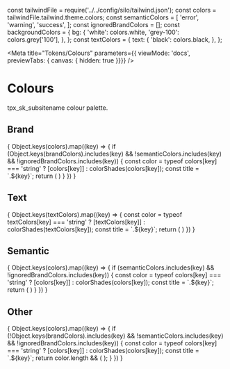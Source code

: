 const tailwindFile = require('../../config/silo/tailwind.json');
const colors = tailwindFile.tailwind.theme.colors;
const semanticColors = [
  'error',
  'warning',
  'success',
];
const ignoredBrandColors = [];
const backgroundColors = {
  bg: {
    'white': colors.white,
    'grey-100': colors.grey['100'],
  },
};
const textColors = {
  text: {
    'black': colors.black,
  },
};

<Meta title="Tokens/Colours"
parameters={{ viewMode: 'docs', previewTabs: { canvas: { hidden: true }}}}
/>

# Colours

<Subtitle>tpx_sk_subsitename colour palette.</Subtitle>

## Brand
<ColorPalette>
  {
    Object.keys(colors).map((key) => {
      if (Object.keys(brandColors).includes(key) && !semanticColors.includes(key) && !ignoredBrandColors.includes(key)) {
        const color = typeof colors[key] === 'string' ? [colors[key]] : colorShades(colors[key]);
        const title = `.${key}`;
        return (
          <ColorItem key={key} title={title} colors={color} />
        )
      }
    })
  }
</ColorPalette>

## Text
<ColorPalette>
  {
    Object.keys(textColors).map((key) => {
      const color = typeof textColors[key] === 'string' ? [textColors[key]] : colorShades(textColors[key]);
      const title = `.${key}`;
      return (
        <ColorItem key={key} title={title} colors={color} />
      )
    })
  }
</ColorPalette>

## Semantic
<ColorPalette>
  {
    Object.keys(colors).map((key) => {
      if (semanticColors.includes(key) && !ignoredBrandColors.includes(key)) {
        const color = typeof colors[key] === 'string' ? [colors[key]] : colorShades(colors[key]);
        const title = `.${key}`;
        return (
          <ColorItem key={key} title={title} colors={color}/>
        )
      }
    })
  }
</ColorPalette>

## Other
<ColorPalette>
  {
    Object.keys(colors).map((key) => {
      if (!Object.keys(brandColors).includes(key) && !semanticColors.includes(key) && !ignoredBrandColors.includes(key)) {
        const color = typeof colors[key] === 'string' ? [colors[key]] : colorShades(colors[key]);
        const title = `.${key}`;
        return color.length && (
          <ColorItem key={key} title={title} colors={color} />
        );
      }
    })
  }
</ColorPalette>
